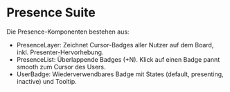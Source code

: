 
<Meta title="Docs/Presence" of={BoardCanvasStories} />

# Presence Suite

Die Presence-Komponenten bestehen aus:

- PresenceLayer: Zeichnet Cursor-Badges aller Nutzer auf dem Board, inkl. Presenter-Hervorhebung.
- PresenceList: Überlappende Badges (+N). Klick auf einen Badge pannt smooth zum Cursor des Users.
- UserBadge: Wiederverwendbares Badge mit States (default, presenting, inactive) und Tooltip.

<Stories />


